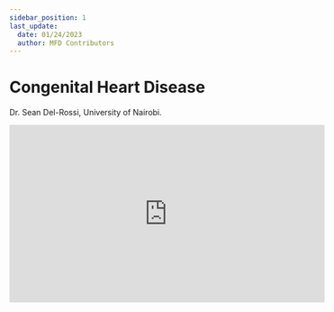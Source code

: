 ```yaml
---
sidebar_position: 1
last_update:
  date: 01/24/2023
  author: MFD Contributors
---
```


# Congenital Heart Disease

Dr. Sean Del-Rossi, University of Nairobi.

<div style={{ display: 'flex', justifyContent: 'center' }}>
  <iframe
    width="560"
    height="315"
    src="https://www.youtube-nocookie.com/embed/ka4HYc7rLyk?start=2"
    title="YouTube video player"
    frameborder="0"
    allow="accelerometer; autoplay; clipboard-write; encrypted-media; gyroscope; picture-in-picture; web-share"
    allowfullscreen
  ></iframe>
</div>
